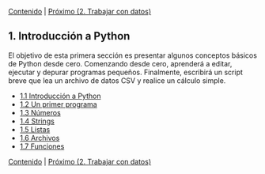 [Contenido](../Contents.Rmd) \| [Próximo (2. Trabajar con datos)](02_Working_with_data/00_Overview.Rmd)

## 1. Introducción a Python

El objetivo de esta primera sección es presentar algunos conceptos básicos de Python desde cero. Comenzando desde cero, aprenderá a editar, ejecutar y depurar programas pequeños. Finalmente, escribirá un script breve que lea un archivo de datos CSV y realice un cálculo simple.

-   [1.1 Introducción a Python](01_Python.Rmd)
-   [1.2 Un primer programa](02_Hello_world.Rmd)
-   [1.3 Números](03_Numbers.Rmd)
-   [1.4 Strings](04_Strings.Rmd)
-   [1.5 Listas](05_Lists.Rmd)
-   [1.6 Archivos](06_Files.Rmd)
-   [1.7 Funciones](07_Functions.Rmd)

[Contenido](../Contents.Rmd) \| [Próximo (2. Trabajar con datos)](02_Working_with_data/00_Overview.Rmd)
